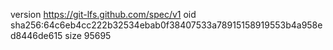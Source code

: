 version https://git-lfs.github.com/spec/v1
oid sha256:64c6eb4cc222b32534ebab0f38407533a78915158919553b4a958ed8446de615
size 95695
